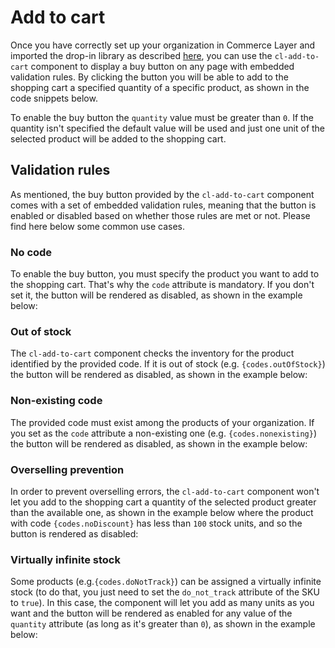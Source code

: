 
<Meta
  title={meta.title}
  argTypes={meta.argTypes}
/>

# Add to cart

Once you have correctly set up your organization in Commerce Layer and imported the drop-in library as described [here](?path=/docs/getting-started--page), you can use the `cl-add-to-cart` component to display a buy button on any page with embedded validation rules. By clicking the button you will be able to add to the shopping cart a specified quantity of a specific product, as shown in the code snippets below.

To enable the buy button the `quantity` value must be greater than `0`. If the quantity isn't specified the default value will be used and just one unit of the selected product will be added to the shopping cart.

<Canvas withSource="open">
  <Story story={Basic} name="Basic" />
</Canvas>

<ArgsTable story="Basic" />

## Validation rules

As mentioned, the buy button provided by the `cl-add-to-cart` component comes with a set of embedded validation rules, meaning that the button is enabled or disabled based on whether those rules are met or not. Please find here below some common use cases.

### No code

To enable the buy button, you must specify the product you want to add to the shopping cart. That's why the `code` attribute is mandatory. If you don't set it, the button will be rendered as disabled, as shown in the example below:

<Canvas withSource="open">
  <Story story={WithoutAttributes} name="No code" />
</Canvas>

### Out of stock

<p>
The <code>cl-add-to-cart</code> component checks the inventory for the product identified by the provided code. If it is out of stock (e.g. <code>{codes.outOfStock}</code>) the button will be rendered as disabled, as shown in the example below:
</p>

<Canvas withSource="open">
  <Story story={OutOfStock} name="Out of stock" />
</Canvas>

### Non-existing code

<p>
The provided code must exist among the products of your organization. If you set as the <code>code</code> attribute a non-existing one (e.g. <code>{codes.nonexisting}</code>) the button will be rendered as disabled, as shown in the example below:
</p>

<Canvas withSource="open">
  <Story story={Nonexisting} name="Non-existing code" />
</Canvas>

### Overselling prevention

<p>
  In order to prevent overselling errors, the <code>cl-add-to-cart</code> component won't let you add to the shopping cart a quantity of the selected product greater than the available one, as shown in the example below where the product with code <code>{codes.noDiscount}</code> has less than <code>100</code> stock units, and so the button is rendered as disabled:
</p>

<Canvas withSource="open">
  <Story story={NoOverselling} name="No Overselling" />
</Canvas>

### Virtually infinite stock

<p>
  Some products (e.g.<code>{codes.doNotTrack}</code>) can be assigned a virtually infinite stock (to do that, you just need to set the <code>do_not_track</code> attribute of the SKU to <code>true</code>). In this case, the component will let you add as many units as you want and the button will be rendered as enabled for any value of the  <code>quantity</code> attribute (as long as it's greater than  <code>0</code>), as shown in the example below:
</p>

<Canvas withSource="open">
  <Story story={DoNotTrack} name="Do Not Track" />
</Canvas>
